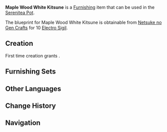 {{Furnishing Infobox
|id             = 373324
|image          = Item Maple Wood White Kitsune.png
|category       = Ornaments
|subcategory    = Utensil
|rarity         = 3
|adeptal_energy = 60
|load           = 35
|reduced_load   = 24
|description    = These exquisitely crafted white Kitsune dolls also use the process of covering the wooden skeleton with fabric. Compared with the tanuki dolls of the same series, the price of these are slightly higher. This is because the people of Inazuma have a special endearment for Kitsunes, and the white Kitsune dolls are always sold out. Only by raising the price can they be bought in the non-public collectibles market.
|blueprint      = Purchased from [[Netsuke no Gen Crafts]]
}}
'''Maple Wood White Kitsune''' is a [[Furnishing]] item that can be used in the [[Serenitea Pot]].

The blueprint for Maple Wood White Kitsune is obtainable from [[Netsuke no Gen Crafts]] for 10 [[Electro Sigil]].

==Creation==
First time creation grants {{Item|Trust|24|x=60}}.
{{Recipe
|type = Creation
|time = 14h
|Maple Wood = 6
|Fabric = 6
|sort = Maple Wood,Fabric
}}

==Furnishing Sets==
{{Craft Usage}}

==Other Languages==
{{Other Languages|default_hidden = 1
|en      = Maple Wood White Kitsune
|zhs     = 枫木布面白狐玩偶
|zhs_rm  = Fēngmù Bùmiàn Bái Hú Wán'ǒu
|zht     = 楓木布面白狐玩偶
|zht_rm  = Fēngmù Bùmiàn Bái Hú Wán'ǒu
|ja      = 楓の布製白狐人形
|ja_rm   = Kaede no Nunosei Byakko Ningyou
|ko      = 단풍나무 천 백여우 인형
|ko_rm   = 
|es      = Figura blanca de kitsune de madera de arce
|fr      = Kitsune blanc en bois d'érable
|ru      = Кицунэ из клёна
|th      = ตุ๊กตาจิ้งจอกขาวไม้ Maple หุ้มผ้า
|th_rm   = 
|vi      = Búp Bê Kitsune
|de      = Weißer-Fuchs-Puppe aus Ahornholzstoff
|id      = Boneka Kitsune Putih dari Maple Wood
|pt      = Boneco de Raposa Branca de Bordo
}}

==Change History==
{{Change History|2.4}}

==Navigation==
{{Furnishing Navbox/Interior|Ornaments}}